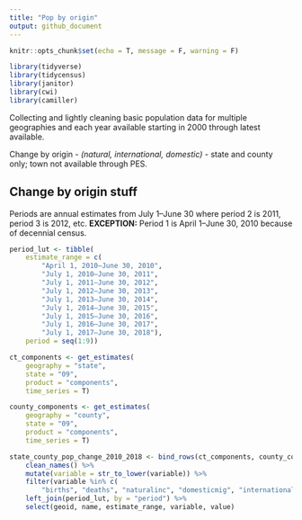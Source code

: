 ```yaml
---
title: "Pop by origin"
output: github_document
---
```


```r
knitr::opts_chunk$set(echo = T, message = F, warning = F)
```

```r
library(tidyverse)
library(tidycensus)
library(janitor)
library(cwi)
library(camiller)
```

Collecting and lightly cleaning basic population data for multiple geographies and each year available starting in 2000 through latest available.

Change by origin - *(natural, international, domestic)* - state and county only; town not available through PES.

## Change by origin stuff
Periods are annual estimates from July 1–June 30 where period 2 is 2011, period 3 is 2012, etc. **EXCEPTION:** Period 1 is April 1–June 30, 2010 because of decennial census.
```r
period_lut <- tibble(
	estimate_range = c(
		"April 1, 2010–June 30, 2010",
		"July 1, 2010–June 30, 2011",
		"July 1, 2011–June 30, 2012",
		"July 1, 2012–June 30, 2013",
		"July 1, 2013–June 30, 2014",
		"July 1, 2014–June 30, 2015",
		"July 1, 2015–June 30, 2016",
		"July 1, 2016–June 30, 2017",
		"July 1, 2017–June 30, 2018"),
	period = seq(1:9))

ct_components <- get_estimates(
	geography = "state", 
	state = "09", 
	product = "components", 
	time_series = T)

county_components <- get_estimates(
	geography = "county", 
	state = "09", 
	product = "components", 
	time_series = T)

state_county_pop_change_2010_2018 <- bind_rows(ct_components, county_components) %>%
	clean_names() %>% 
	mutate(variable = str_to_lower(variable)) %>% 
	filter(variable %in% c(
		"births", "deaths", "naturalinc", "domesticmig", "internationalmig")) %>% 
	left_join(period_lut, by = "period") %>% 
	select(geoid, name, estimate_range, variable, value)
```